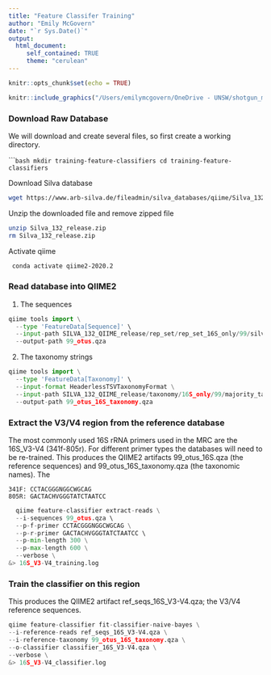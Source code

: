 ```yaml
---
title: "Feature Classifer Training"
author: "Emily McGovern"
date: "`r Sys.Date()`"
output:
  html_document: 
     self_contained: TRUE
     theme: "cerulean"
---
```


```r
knitr::opts_chunk$set(echo = TRUE)
```

```r
knitr::include_graphics("/Users/emilymcgovern/OneDrive - UNSW/shotgun_metagenomics/MUMS/reports/MUMS_Stools_2020/report/MUMS_report/MRC Logo (1).PNG")
```

### Download Raw Database

We will download and create several files, so first create a working directory.

``````bash
mkdir training-feature-classifiers
cd training-feature-classifiers
```

Download Silva database

```bash
wget https://www.arb-silva.de/fileadmin/silva_databases/qiime/Silva_132_release.zip
```

Unzip the downloaded file and remove zipped file

```bash
unzip Silva_132_release.zip
rm Silva_132_release.zip
```

Activate qiime

```bash
 conda activate qiime2-2020.2
```

### Read database into QIIME2

1. The sequences

```python
qiime tools import \
  --type 'FeatureData[Sequence]' \
  --input-path SILVA_132_QIIME_release/rep_set/rep_set_16S_only/99/silva_132_99_16S.fna \
  --output-path 99_otus.qza
```

2. The taxonomy strings

```python
qiime tools import \
  --type 'FeatureData[Taxonomy]' \
  --input-format HeaderlessTSVTaxonomyFormat \
  --input-path SILVA_132_QIIME_release/taxonomy/16S_only/99/majority_taxonomy_7_levels.txt \
  --output-path 99_otus_16S_taxonomy.qza
```

### Extract the V3/V4 region from the reference database
The most commonly used 16S rRNA primers used in the MRC are the 16S_V3-V4 (341f-805r). For different primer types the databases will need to be re-trained. This produces the QIIME2 artifacts 99_otus_16S.qza (the reference sequences) and 99_otus_16S_taxonomy.qza (the taxonomic names). The 

```
341F: CCTACGGGNGGCWGCAG
805R: GACTACHVGGGTATCTAATCC
```

```python
  qiime feature-classifier extract-reads \
  --i-sequences 99_otus.qza \  
  --p-f-primer CCTACGGGNGGCWGCAG \
  --p-r-primer GACTACHVGGGTATCTAATCC \ 
  --p-min-length 300 \
  --p-max-length 600 \
  --verbose \
&> 16S_V3-V4_training.log
```

### Train the classifier on this region
This produces the QIIME2 artifact ref_seqs_16S_V3-V4.qza; the V3/V4 reference sequences.

```python
qiime feature-classifier fit-classifier-naive-bayes \
--i-reference-reads ref_seqs_16S_V3-V4.qza \
--i-reference-taxonomy 99_otus_16S_taxonomy.qza \
--o-classifier classifier_16S_V3-V4.qza \
--verbose \
&> 16S_V3-V4_classifier.log
```




